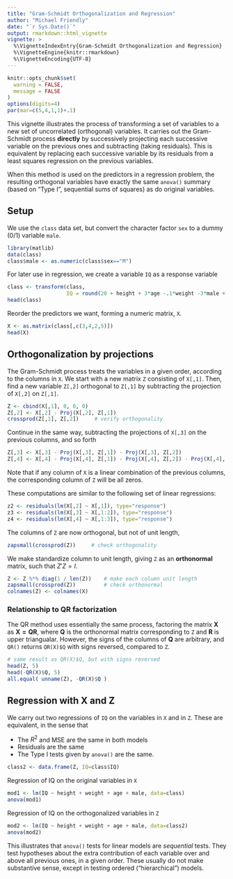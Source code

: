 ---
title: "Gram-Schmidt Orthogonalization and Regression"
author: "Michael Friendly"
date: "`r Sys.Date()`"
output: rmarkdown::html_vignette
vignette: >
  %\VignetteIndexEntry{Gram-Schmidt Orthogonalization and Regression}
  %\VignetteEngine{knitr::rmarkdown}
  %\VignetteEncoding{UTF-8}
---

```{r nomessages, echo = FALSE}
knitr::opts_chunk$set(
  warning = FALSE,
  message = FALSE
)
options(digits=4)
par(mar=c(5,4,1,1)+.1)
```

This vignette illustrates the process of transforming a set of variables to a new set of uncorrelated (orthogonal)
variables. It carries out the Gram-Schmidt process **directly** by successively projecting each successive variable
on the previous ones and subtracting (taking residuals).  This is equivalent by replacing each successive variable by
its residuals from a least squares regression on the previous variables.

When this method is used on the predictors in a regression problem,
the resulting orthogonal variables have exactly the same `anova()` summary (based on "Type I", sequential sums of squares) 
as do original variables.

## Setup

We use the `class` data set, but convert the character factor `sex` to a dummy (0/1) variable `male`.

```{r class1}
library(matlib)
data(class)
class$male <- as.numeric(class$sex=="M")
```

For later use in regression, we create a variable `IQ` as a response variable
```{r class2}
class <- transform(class, 
                   IQ = round(20 + height + 3*age -.1*weight -3*male + 10*rnorm(nrow(class))))
head(class)
```

Reorder the predictors we want, forming a numeric matrix, `X`.
```{r class3}
X <- as.matrix(class[,c(3,4,2,5)])
head(X)
```

## Orthogonalization by projections

The Gram-Schmidt process treats the variables in a given order, according to the columns in `X`.
We start with a new matrix `Z` consisting of `X[,1]`.
Then, find a new variable `Z[,2]` orthogonal to `Z[,1]` by subtracting the projection of `X[,2]` on `Z[,1]`.

```{r}
Z <- cbind(X[,1], 0, 0, 0)
Z[,2] <- X[,2] - Proj(X[,2], Z[,1])
crossprod(Z[,1], Z[,2])     # verify orthogonality
```
Continue in the same way, subtracting the projections of `X[,3]` on the previous columns, and so forth
```{r}
Z[,3] <- X[,3] - Proj(X[,3], Z[,1]) - Proj(X[,3], Z[,2]) 
Z[,4] <- X[,4] - Proj(X[,4], Z[,1]) - Proj(X[,4], Z[,2]) - Proj(X[,4], Z[,3])
```
Note that if any column of `X` is a linear combination of the previous columns, the corresponding
column of `Z` will be all zeros.

These computations are similar to the following set of linear regressions:
```{r usinglm}
z2 <- residuals(lm(X[,2] ~ X[,1]), type="response")
z3 <- residuals(lm(X[,3] ~ X[,1:2]), type="response")
z4 <- residuals(lm(X[,4] ~ X[,1:3]), type="response")
```

The columns of `Z` are now orthogonal, but not of unit length,
```{r ortho1}
zapsmall(crossprod(Z))     # check orthogonality
```

We make standardize column to unit length, giving `Z` as an **orthonormal** matrix, such that $Z' Z = I$.
```{r ortho2}
Z <- Z %*% diag(1 / len(Z))    # make each column unit length
zapsmall(crossprod(Z))         # check orthonormal
colnames(Z) <- colnames(X)
```

### Relationship to QR factorization
The QR method uses essentially the same process, factoring the matrix $\mathbf{X}$ as $\mathbf{X = Q R}$,
where $\mathbf{Q}$ is the orthonormal matrix corresponding to `Z` and $\mathbf{R}$ is upper triangualar.
However, the signs of the columns of $\mathbf{Q}$ are arbitrary, and `QR()` returns `QR(X)$Q` with
signs reversed, compared to `Z`.

```{r QR}
# same result as QR(X)$Q, but with signs reversed
head(Z, 5)
head(-QR(X)$Q, 5)
all.equal( unname(Z), -QR(X)$Q )
```

## Regression with X and Z

We carry out two regressions of `IQ` on the variables in `X` and in `Z`. These are equivalent, in the sense that

- The $R^2$ and MSE are the same in both models
- Residuals are the same
- The Type I tests given by `anova()` are the same.

```{r class2IQ}
class2 <- data.frame(Z, IQ=class$IQ)
```

Regression of IQ on the original variables in `X`
```{r mod1, R.options=list(digits=5)}
mod1 <- lm(IQ ~ height + weight + age + male, data=class)
anova(mod1)
```
Regression of IQ on the orthogonalized variables in `Z`
```{r mod2, R.options=list(digits=5)}
mod2 <- lm(IQ ~ height + weight + age + male, data=class2)
anova(mod2)
```

This illustrates that `anova()` tests for linear models are *sequential* tests.  They test hypotheses about the
extra contribution of each variable over and above all previous ones, in a given order.  These usually do not make
substantive sense, except in testing ordered ("hierarchical") models.
